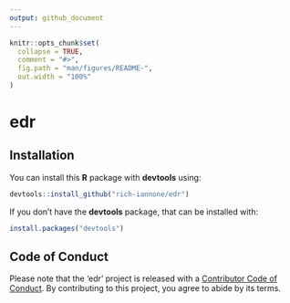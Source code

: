 ```yaml
---
output: github_document
---
```


<!-- README.md is generated from README.Rmd. Please edit that file -->

```r
knitr::opts_chunk$set(
  collapse = TRUE,
  comment = "#>",
  fig.path = "man/figures/README-",
  out.width = "100%"
)
```

# edr

## Installation

You can install this **R** package with **devtools** using:

```r
devtools::install_github("rich-iannone/edr")
```

If you don't have the **devtools** package, that can be installed with:

```r
install.packages("devtools")
```

## Code of Conduct

Please note that the 'edr' project is released with a [Contributor Code of Conduct](CODE_OF_CONDUCT.md). By contributing to this project, you agree to abide by its terms.
